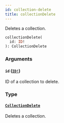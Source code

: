 ```yaml
---
id: collection-delete
title: collectionDelete
---
```


Deletes a collection.

```graphql
collectionDelete(
  id: ID!
): CollectionDelete

```

### Arguments

#### `id` ([`ID!`](/api-reference/scalars/id.mdx))

ID of a collection to delete.

### Type

#### [`CollectionDelete`](/api-reference/objects/collection-delete.mdx)

Deletes a collection.
